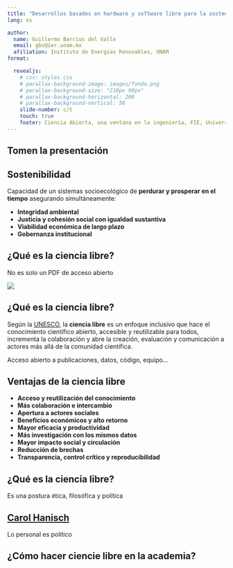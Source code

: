 ```yaml
---
title: "Desarrollos basados en hardware y software libre para la sostenibilidad"
lang: es

author:
  name: Guillermo Barrios del Valle
  email: gbv@ier.unam.mx
  afiliation: Instituto de Energías Renovables, UNAM
format: 

  revealjs:
    # css: styles.css
    # parallax-background-image: images/fondo.png 
    # parallax-background-size: "210px 90px"
    # parallax-background-horizontal: 200
    # parallax-background-vertical: 50
    slide-number: c/t  
    touch: true
    footer: Ciencia Abierta, una ventana en la ingeniería, FIE, Universidad de Colima
---
```

 
## Tomen la presentación 


## Sostenibilidad 

Capacidad de un sistemas socioecológico de **perdurar y prosperar en el tiempo** asegurando simultáneamente: 

-  **Integridad ambiental**
- **Justicia y cohesión social con igualdad sustantiva**
- **Viabilidad económica de largo plazo**
- **Gobernanza institucional** 

## ¿Qué es la ciencia libre?

::: {.callout-caution appearance="simple"}

No es solo un PDF de acceso abierto
:::


![](images/unesco.png)


## ¿Qué es la ciencia libre?

Según la [UNESCO](https://unesdoc.unesco.org/ark:/48223/pf0000379949_spa), la **ciencia libre** es un enfoque inclusivo que hace el conocimiento científico abierto, accesible y reutilizable para todos, incrementa la colaboración y abre la creación, evaluación y comunicación a actores más allá de la comunidad científica. 


::: {.callout-tip appearance="simple"}

Acceso abierto a publicaciones, datos, código, equipo...

:::


## Ventajas de la ciencia libre

* **Acceso y reutilización del conocimiento**
* **Más colaboración e intercambio** 
* **Apertura a actores sociales** 
* **Beneficios económicos y alto retorno**
* **Mayor eficacia y productividad** 
* **Más investigación con los mismos datos** 
* **Mayor impacto social y circulación** 
* **Reducción de brechas** 
* **Transparencia, control crítico y reproducibilidad**  




## ¿Qué es la ciencia libre?

Es una postura ética, filosófica y política


::: {.callout-tip appearance="simple"}

## [Carol Hanisch](https://es.wikipedia.org/wiki/Lo_personal_es_pol%C3%ADtico)
Lo personal es político
:::

## ¿Cómo hacer ciencie libre en la academia?

